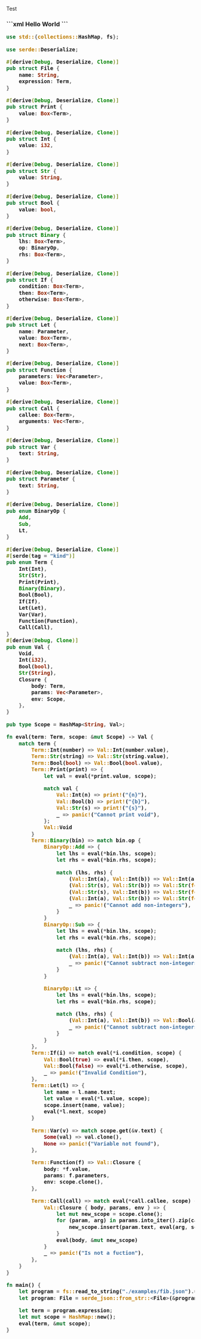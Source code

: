 Test

<h3 title="pom.xml" />
```xml 
<hello>
   <teste>Hello</teste>
   <world>World</world>
</hello>
```

```rust
use std::{collections::HashMap, fs};

use serde::Deserialize;

#[derive(Debug, Deserialize, Clone)]
pub struct File {
    name: String,
    expression: Term,
}

#[derive(Debug, Deserialize, Clone)]
pub struct Print {
    value: Box<Term>,
}

#[derive(Debug, Deserialize, Clone)]
pub struct Int {
    value: i32,
}

#[derive(Debug, Deserialize, Clone)]
pub struct Str {
    value: String,
}

#[derive(Debug, Deserialize, Clone)]
pub struct Bool {
    value: bool,
}

#[derive(Debug, Deserialize, Clone)]
pub struct Binary {
    lhs: Box<Term>,
    op: BinaryOp,
    rhs: Box<Term>,
}

#[derive(Debug, Deserialize, Clone)]
pub struct If {
    condition: Box<Term>,
    then: Box<Term>,
    otherwise: Box<Term>,
}

#[derive(Debug, Deserialize, Clone)]
pub struct Let {
    name: Parameter,
    value: Box<Term>,
    next: Box<Term>,
}

#[derive(Debug, Deserialize, Clone)]
pub struct Function {
    parameters: Vec<Parameter>,
    value: Box<Term>,
}

#[derive(Debug, Deserialize, Clone)]
pub struct Call {
    callee: Box<Term>,
    arguments: Vec<Term>,
}

#[derive(Debug, Deserialize, Clone)]
pub struct Var {
    text: String,
}

#[derive(Debug, Deserialize, Clone)]
pub struct Parameter {
    text: String,
}

#[derive(Debug, Deserialize, Clone)]
pub enum BinaryOp {
    Add,
    Sub,
    Lt,
}

#[derive(Debug, Deserialize, Clone)]
#[serde(tag = "kind")]
pub enum Term {
    Int(Int),
    Str(Str),
    Print(Print),
    Binary(Binary),
    Bool(Bool),
    If(If),
    Let(Let),
    Var(Var),
    Function(Function),
    Call(Call),
}
#[derive(Debug, Clone)]
pub enum Val {
    Void,
    Int(i32),
    Bool(bool),
    Str(String),
    Closure {
        body: Term,
        params: Vec<Parameter>,
        env: Scope,
    },
}

pub type Scope = HashMap<String, Val>;

fn eval(term: Term, scope: &mut Scope) -> Val {
    match term {
        Term::Int(number) => Val::Int(number.value),
        Term::Str(string) => Val::Str(string.value),
        Term::Bool(bool) => Val::Bool(bool.value),
        Term::Print(print) => {
            let val = eval(*print.value, scope);

            match val {
                Val::Int(n) => print!("{n}"),
                Val::Bool(b) => print!("{b}"),
                Val::Str(s) => print!("{s}"),
                _ => panic!("Cannot print void"),
            };
            Val::Void
        }
        Term::Binary(bin) => match bin.op {
            BinaryOp::Add => {
                let lhs = eval(*bin.lhs, scope);
                let rhs = eval(*bin.rhs, scope);

                match (lhs, rhs) {
                    (Val::Int(a), Val::Int(b)) => Val::Int(a + b),
                    (Val::Str(s), Val::Str(b)) => Val::Str(format!("{s}{b}")),
                    (Val::Str(s), Val::Int(b)) => Val::Str(format!("{s}{b}")),
                    (Val::Int(a), Val::Str(b)) => Val::Str(format!("{a}{b}")),
                    _ => panic!("Cannot add non-integers"),
                }
            }
            BinaryOp::Sub => {
                let lhs = eval(*bin.lhs, scope);
                let rhs = eval(*bin.rhs, scope);

                match (lhs, rhs) {
                    (Val::Int(a), Val::Int(b)) => Val::Int(a - b),
                    _ => panic!("Cannot subtract non-integers"),
                }
            }

            BinaryOp::Lt => {
                let lhs = eval(*bin.lhs, scope);
                let rhs = eval(*bin.rhs, scope);

                match (lhs, rhs) {
                    (Val::Int(a), Val::Int(b)) => Val::Bool(a < b),
                    _ => panic!("Cannot subtract non-integers"),
                }
            }
        },
        Term::If(i) => match eval(*i.condition, scope) {
            Val::Bool(true) => eval(*i.then, scope),
            Val::Bool(false) => eval(*i.otherwise, scope),
            _ => panic!("Invalid Condition"),
        },
        Term::Let(l) => {
            let name = l.name.text;
            let value = eval(*l.value, scope);
            scope.insert(name, value);
            eval(*l.next, scope)
        }

        Term::Var(v) => match scope.get(&v.text) {
            Some(val) => val.clone(),
            None => panic!("Variable not found"),
        },

        Term::Function(f) => Val::Closure {
            body: *f.value,
            params: f.parameters,
            env: scope.clone(),
        },

        Term::Call(call) => match eval(*call.callee, scope) {
            Val::Closure { body, params, env } => {
                let mut new_scope = scope.clone();
                for (param, arg) in params.into_iter().zip(call.arguments) {
                    new_scope.insert(param.text, eval(arg, scope));
                }
                eval(body, &mut new_scope)
            }
            _ => panic!("Is not a fuction"),
        },
    }
}

fn main() {
    let program = fs::read_to_string("./examples/fib.json").unwrap();
    let program: File = serde_json::from_str::<File>(&program).unwrap();

    let term = program.expression;
    let mut scope = HashMap::new();
    eval(term, &mut scope);
}
```
